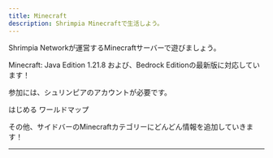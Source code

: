 ```yaml
---
title: Minecraft
description: Shrimpia Minecraftで生活しよう。
---
```


Shrimpia Networkが運営するMinecraftサーバーで遊びましょう。

Minecraft: Java Edition 1.21.8 および、Bedrock Editionの最新版に対応しています！

参加には、シュリンピアのアカウントが必要です。

<LinkButton href="/minecraft/getting-started" variant="primary" icon="rocket" iconPlacement="end">
  はじめる
</LinkButton>
<LinkButton href="http://mc.shrimpia.network:25575" variant="secondary" icon="external" target="_blank" rel="noopener noreferrer" iconPlacement="end">
  ワールドマップ
</LinkButton>

<LinkCard
  title="ルール"
  description="あそぶ前に、かならず確認！"
  href="/guidelines/minecraft"
  />
<LinkCard
  title="Tips"
  description="様々なヒントを確認しよう"
  href="/minecraft/tips"
  />
<LinkCard
  title="ワールド"
  description="各ワールドのあそびかた"
  href="/minecraft/worlds"
  />

その他、サイドバーのMinecraftカテゴリーにどんどん情報を追加していきます！

---